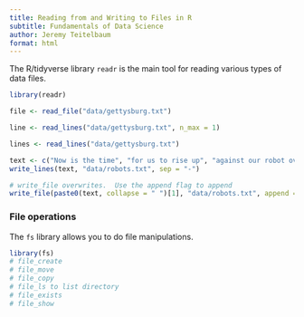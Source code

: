 ```yaml
---
title: Reading from and Writing to Files in R
subtitle: Fundamentals of Data Science
author: Jeremy Teitelbaum
format: html
---
```


The R/tidyverse library `readr` is the main tool for reading various
types of data files. 

```r
library(readr)
```


```r
file <- read_file("data/gettysburg.txt")
```

```r
line <- read_lines("data/gettysburg.txt", n_max = 1)
```


```r
lines <- read_lines("data/gettysburg.txt")
```

```r
text <- c("Now is the time", "for us to rise up", "against our robot overlords")
write_lines(text, "data/robots.txt", sep = "-")
```

```r
# write_file overwrites.  Use the append flag to append
write_file(paste0(text, collapse = " ")[1], "data/robots.txt", append = TRUE)
```

### File operations

The `fs` library allows you to do file manipulations.

```r
library(fs)
# file_create
# file_move
# file_copy
# file_ls to list directory
# file_exists
# file_show
```